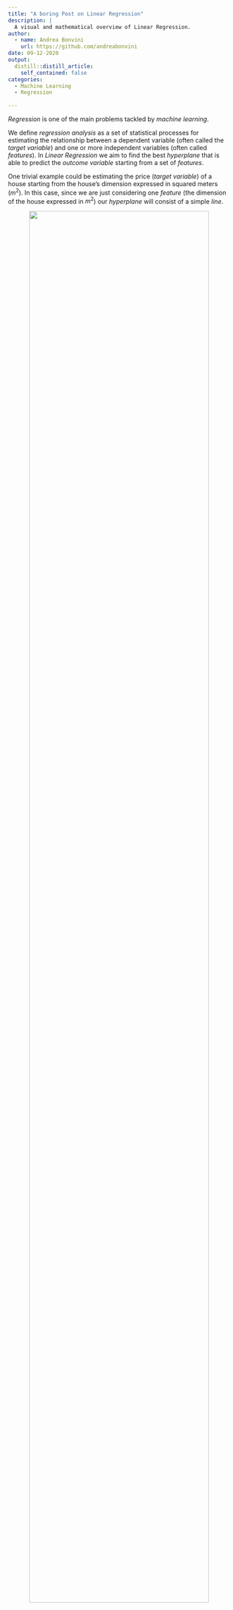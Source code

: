 ```yaml
---
title: "A boring Post on Linear Regression"
description: |
  A visual and mathematical overview of Linear Regression.
author:
  - name: Andrea Bonvini
    url: https://github.com/andreabonvini
date: 09-12-2020
output:
  distill::distill_article:
    self_contained: false
categories:
  - Machine Learning
  - Regression
  
---
```

*Regression* is one of the main problems tackled by *machine learning*.

We define *regression analysis* as a set of statistical processes for estimating the relationship between a dependent variable (often called the *target variable*) and one or more independent variables (often called *features*). In *Linear Regression* we aim to find the best *hyperplane* that is able to predict the *outcome variable* starting from a set of *features*.

One trivial example could be estimating the price (*target variable*) of a house starting from the house's dimension expressed in squared meters ($m^2$). In this case, since we are just considering one *feature* (the dimension of the house expressed in $m^2$) our *hyperplane* will consist of a simple *line*.

<center>
![](media/points.png){width=90%}
</center>

Each dot in the plot corresponds to a real data sample, namely a real correspondence among area and price.  This is how our dataset would look like

<center>
![](media/df.png){width=40%}
</center>

Our goal consists in finding the line that better explains the data we have been provided with. 

<center>
![](media/points_and_line.png){width=90%}
</center>

This traduces in finding the best weights $\textbf{w} = \begin{bmatrix}w_0 \\ w_1\end{bmatrix}$ such that $w_0+w_1\cdot\left(\text{dimension in }m^2\right) \simeq\text{Price}$

Now it's time to introduce some formalism.

For the $i_{th}$ data sample we call our target variable $t_i$ , our features $\mathbf{x}_i$ and the weights that we apply to our features $\mathbf{w}$. Note that $\mathbf{x}_i$ and $\mathbf{w}$ are column vectors , while $t_i$ is just a scalar.

Suppose we have $n$ data samples and we consider $m$ features, then we define:

The *target* vector

$$
\mathbf{t} = \begin{bmatrix}t_1\\
t_2\\
\vdots
\\
t_n
\end{bmatrix}
$$

The *dataset*

$$
\mathbf{X}=\begin{bmatrix}
\mathbf{x_1}^T
\\ 
\mathbf{x_2}^T
\\ 
\vdots
\\ 
\mathbf{x}_n^T
\end{bmatrix}
=
\begin{bmatrix}
1 && x_{11} && \cdots && x_{1m}
\\ 
1 && x_{21} && \cdots && x_{2m}
\\ 
\vdots && \vdots && \ddots &&\vdots
\\ 1 &&\cdots && \cdots &&x_{nm}
\end{bmatrix}
$$

Note that the $1$ at the beginning of each row are just to take in account the bias $w_0$ (that would be the intercept in our trivial example) 

And the *weights*

$$
\mathbf{w}=
\begin{bmatrix}
w_0
\\
w_1
\\
w_2
\\
\vdots
\\
w_m
\end{bmatrix}
$$

Then our prediction (that from now on we'll call $y$ ) for the $i_{th}$ sample will be

$$
y_i = \mathbf{w}^T\mathbf{x}_i = \begin{bmatrix} 
w_0
&&
w_1
&&
w_2
&&
\cdots
&&
w_m
\end{bmatrix}
\cdot
\begin{bmatrix}
1
\\
x_{i1}
\\
x_{i2}
\\
\vdots
\\
x_{im}
\end{bmatrix}
$$

And our *prediction* vector (which will have dimension $n\times 1$) will be computed as

$$
\mathbf{y}=\begin{bmatrix}
1 && x_{11} && \cdots && x_{1m}
\\
1 && x_{21} && \cdots && x_{2m}
\\
\vdots && \vdots && \ddots &&\vdots
\\
1 &&\cdots && \cdots &&x_{nm}
\end{bmatrix}\cdot\begin{bmatrix}
w_0
\\
w_1
\\
\vdots
\\
w_m
\end{bmatrix}=\mathbf{X}\mathbf{w}
$$

But how can we find the optimal weights? We do that by minimizing the so-called *Mean Squared Error* $J(\mathbf{w})$.

$$
J(\mathbf{w}) =\\
\frac{1}{N}\left(\mathbf{t}-\mathbf{y}\right)^T\left(\mathbf{t}-\mathbf{y}\right)=\\\frac{1}{N}\left(\mathbf{t}-\mathbf{X}\mathbf{w}\right)^T\left(\mathbf{t}-\mathbf{X}\mathbf{w}\right)
$$

Where $\epsilon_i$ is just the difference  between the target values $t_i$ and our predictions $y_i$,

$$
\begin{bmatrix}
t_1-y_1
\\
t_2-y_2
\\
t_3-y_3
\\
\vdots
\\
t_n-y_n
\end{bmatrix}
=
\begin{bmatrix}
\epsilon_1
\\
\epsilon_2
\\
\epsilon_3
\\
\vdots
\\
\epsilon_n
\end{bmatrix}
$$

To have a visual understanding of what we're talking about, the various $\epsilon_i$ corresponds to the green segments in the image below. 

<img src="media/points_line_and_res.png" style="zoom:40%;" />

Our cost function is just the Mean Squared Error

$$
J(\mathbf{w}) = \frac{1}{N}\sum_{i=1}^n\epsilon_i^2
$$

Since we would like to minimize this quantity, we derive with respect to $\mathbf{w}$ and set the derivative equal to $0$ .

$$
J\left(\mathbf{w}\right) =
\frac{1}{N}\left(\mathbf{t}-\mathbf{X}\mathbf{w}\right)^T\left(\mathbf{t}-\mathbf{X}\mathbf{w}\right)\\\frac{\partial J(\mathbf{w})}{\partial \mathbf{w}} =
-\frac{2}{N}\mathbf{X}^T\left(\mathbf{t}-\mathbf{X}\mathbf{w}\right)
=0
$$

Which is equivalent to

$$
\mathbf{X}^T\left(\mathbf{t}-\mathbf{X}\mathbf{w}\right)=0
$$

We then isolate the weights

$$
\mathbf{X}^T\mathbf{t}=\mathbf{X}^T\mathbf{X}\mathbf{w}\\
\mathbf{w}=\left(\mathbf{X}^T\mathbf{X}\right)^{-1}\mathbf{X}^T\mathbf{t}
$$

And that's all!

Now, before tackling the problems relative with such closed form solution, it is useful to introduce the *parameters-space*, i.e. the space representing all the possible solutions $(w)$ of our problem: in our trivial example this space corresponds to all the possible points $w:(w_0,w_1) \in \mathbb{R}^2$, each of this points traduces in a different predictor (line) in the features-space as you can see in the animation below.

<video width="720" height="540" controls>
  <source src="media/param_space.mov" type="video/mp4">
</video>

Let's talk now about some problems that can arise from the closed form solution

- The inverse of $\left(\mathbf{X}^T\mathbf{X}\right)$ is computationally expensive when the number of features is high, being the temporal complexity of such inversion $\mathcal{O}(m^3)$ (Note that $\left(\mathbf{X}^T\mathbf{X}\right)$ has dimensionality equal to $(m+1)\times (m+1)$ )
- The matrix $\left(\mathbf{X}^T\mathbf{X}\right)$ isn't always invertible since $\mathbf{X}^T\mathbf{X}$ could contain linearly dependent rows, which implies a null *determinant*. In such case we'd have infinite solutions for $\mathbf{w}$.

In order to show this last drawback we'll use a toy example:

We have to find a valid predictor for a dataset which contains just three samples.

<center>
![](media/points_ex1.png){width=90%}
</center>

We solve by means of the closed form solution:

$$
\mathbf{X}\mathbf{w}=\mathbf{t}
$$

$$
\begin{bmatrix}1 && 1\\1 && 0\\1 && -1\\\end{bmatrix}\cdot\begin{bmatrix}\mathbf{w}_0\\\mathbf{w}_1\\\end{bmatrix}=\begin{bmatrix}4.1\\1.9\\0\end{bmatrix}
$$

$$
\mathbf{w}=\left(\mathbf{X}^T\mathbf{X}\right)^{-1}\mathbf{X}^T\mathbf{t}
$$

$$
\mathbf{w} = 
\begin{bmatrix}
\begin{bmatrix}
1 && 1 && 1\\
1 && 0 && -1\\
\end{bmatrix}
\cdot
\begin{bmatrix}
1 && 1\\
1 && 0\\
1 && -1\\
\end{bmatrix}
\end{bmatrix}
^{-1}
\cdot
\begin{bmatrix}
1 && 1 && 1\\
1 && 0 && -1\\
\end{bmatrix}
\begin{bmatrix}
4.1\\
1.9\\
0
\end{bmatrix}
$$


$$
\mathbf{w} = 
\begin{bmatrix}
3 && 0\\
0 && 2
\end{bmatrix}
^{-1}
\cdot
\begin{bmatrix}
1 && 1 && 1\\
1 && 0 && -1\\
\end{bmatrix}
\cdot
\begin{bmatrix}
4.1\\
1.9\\
0
\end{bmatrix}
$$


$$
\mathbf{w} = 
\frac{1}{6}
\begin{bmatrix}
2 && 0\\
0 && 3
\end{bmatrix}
\cdot
\begin{bmatrix}
1 && 1 && 1\\
1 && 0 && -1\\
\end{bmatrix}
\cdot
\begin{bmatrix}
4.1\\
1.9\\
0
\end{bmatrix}
$$

$$
\mathbf{w} = 
\begin{bmatrix}
\frac{1}{3} && 0\\
0 && \frac{1}{2} \\
\end{bmatrix}
\cdot
\begin{bmatrix}
1 && 1 && 1\\
1 && 0 && -1\\
\end{bmatrix}
\cdot
\begin{bmatrix}
4.1\\
1.9\\
0
\end{bmatrix}
$$


$$
\mathbf{w} = 
\begin{bmatrix}
 \frac{1}{3} &&  \frac{1}{3}  && \frac{1}{3}\\
 \frac{1}{2} &&  0  && -\frac{1}{2}
\end{bmatrix}
\cdot
\begin{bmatrix}
4.1\\
1.9\\
0
\end{bmatrix}
$$


$$
\mathbf{w} = 
\begin{bmatrix}
2.00\\
2.05
\end{bmatrix}
$$


In this case $\mathbf{X}^T\mathbf{X}$ is invertible and, if we plot the cost function $J(\mathbf{w})$ in the parameter space, we can see that $J(\mathbf{w})$ is a convex function with one single *minimum* and a well defined *bowl shape*. This minimum corresponds to the point $\mathbf{w} = \begin{bmatrix} 2.00\\ 2.05 \end{bmatrix}$, i.e. the blue dot which appears at the base of the *bowl*.

<video width="720" height="540" controls>
  <source src="media/bowl.mp4" type="video/mp4">
</video>

Which corresponds to the following predictor line:

<center>
![](media/points_ex1_line.png){width=60%}
</center>

The above example is the ideal scenario, but it is not always the one you'll be dealing with. In fact there are some observations to be done regarding the dataset to be used:

Now let's compute the closed form solution for another example:

$$
\begin{bmatrix}m^2 && price\\2 && 2\\2 && 4\\2 && 6\\\end{bmatrix}
$$

<center>
![](media/points_ex2.png){width=60%}
</center>

Here our data samples are pretty bad since there doesn't seem to be any correlation between the independent variable $(m^2)$ and the dependent variable $(price)$. We will observe that the inversion of the matrix $\mathbf{X}^T\mathbf{X}$ becomes problematic.

$$
\mathbf{X}\mathbf{w}=\mathbf{t}
$$

$$
\begin{bmatrix}1 && 2\\1 && 2\\1 && 2\\\end{bmatrix}\cdot\begin{bmatrix}\mathbf{w}_0\\\mathbf{w}_1\\\end{bmatrix}=\begin{bmatrix}2\\4\\6\end{bmatrix}
$$

$$
\mathbf{w}=\left(\mathbf{X}^T\mathbf{X}\right)^{-1}\mathbf{X}^T\mathbf{t}
$$

$$
\mathbf{w} =\begin{bmatrix}\begin{bmatrix}1 && 1 && 1\\2 && 2 && 2\\\end{bmatrix}\cdot\begin{bmatrix}1 && 2\\1 && 2\\1 && 2\\\end{bmatrix}\end{bmatrix}^{-1}\cdot\begin{bmatrix}1 && 1 && 1\\2 && 2 && 2\\\end{bmatrix}\begin{bmatrix}2\\4\\6\end{bmatrix}
$$

$$
\mathbf{w} = \begin{bmatrix}  3&& 6\\6 && 12\end{bmatrix}^{-1}\cdot\begin{bmatrix}1 && 1 && 1\\2 && 2 && 2\\\end{bmatrix}\cdot\begin{bmatrix}2\\4\\6\end{bmatrix}
$$

As you can see here we can't invert 
$$
\begin{bmatrix}
3
&&
6
\\
6
&&
12
\end{bmatrix}
$$
since its determinant would be $0$ !

By plotting the cost function $J(\mathbf{w})$ we would obtain a sort of parabolic cylinder

<video width="720" height="540" controls>
  <source src="media/non-bowl.mp4" type="video/mp4">
</video>

whose minimum has infinite solutions (that we can find by gradient-based techniques).


Lastly it is opportune to remember that our dataset needs to have a number of samples greater than the number of parameters to be learnt.  Being $m$ the number of features of each sample and $n$ the number of samples in our dataset, we need to satisfy the constraint  $n>m+1$.  Let's reason why through a simple example. Suppose that you have been asked to find the model that best explains a dataset made of $2$ samples $(n=2)$. Suppose that each sample is represented by $2$ features $(m=2)$ and that we need to predict a value $t$. In this scenario we are not satisfying the constraint since $2\not>2+1$. What are the consequences? Of course we will get a perfect fit! There are infinite planes $(w_0+w_1x_1+w_2x_2=0)$ which pass through two points!

<video width="720" height="540" controls>
  <source src="media/plane.mp4" type="video/mp4">
</video>

We'll find at least a model that passes through all the data, more specifically we'd find one solution in the $n=m+1$ case, and infinite solutions in the $n<m+1$ case. We have found a very bad family of models because they are an exact representation of the training data, which translates into a very obvious overfitting problem. 
Generally we want $n >> m$.

```r
knitr::opts_chunk$set(echo = FALSE)
```

